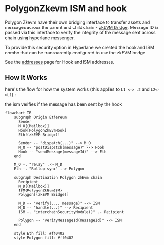 
#  PolygonZkevm ISM and hook
Polygon Zkevm have their own bridging interface to transfer assets and messages across the parent and child chain -  [zkEVM Bridge](https://docs.polygon.technology/zkEVM/architecture/protocol/zkevm-bridge/). Message ID is passed via this interface to verify the integrity of the message sent across chain using hyperlane messenger.

To provide this security option in Hyperlane we created the hook and ISM combo that can be transparently configured to use the zkEVM bridge.

See the [addresses](../contract-addresses.mdx) page for Hook and ISM addresses. 

## How It Works

here's the flow for how the system works (this applies to `L1 <-> L2` and `L2<->L1`) : 

the ism verifies if the message has been sent by the hook


```mermaid
flowchart TB
    subgraph Origin Ethereum
      Sender
      M_O[(Mailbox)]
      Hook[PolygonZkEvmHook]
      Eth[(zkEVM Bridge)]

      Sender -- "dispatch(...)" --> M_O
      M_O -- "postDispatch(message)" --> Hook
      Hook -- "sendMessage(messageId)" --> Eth
    end

    M_O -. "relay" .-> M_D
    Eth -. "Rollup sync" .-> Polygon

    subgraph Destination Polygon zkEvm chain
      Recipient
      M_D[(Mailbox)]
      ISM{PolygonZkEvmISM}
      Polygon[(zkEVM Bridge)]

      M_D -- "verify(..., message)" --> ISM
      M_D -- "handle(...)" --> Recipient
      ISM -. "interchainSecurityModule()" .- Recipient

      Polygon -- "verifyMessageId(messageId)" --> ISM
    end

    style Eth fill: #ff0402
    style Polygon fill: #ff0402
```


